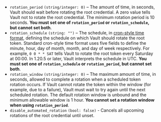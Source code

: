 - `rotation_period` `(string/integer: 0)` – <EnterpriseAlert product="vault" inline />
  The amount of time, in seconds,
  Vault should wait before rotating the root credential. A zero value tells Vault
  not to rotate the root credential. The minimum rotation period is 10 seconds. **You must
  set one of `rotation_period` or `rotation_schedule`, but cannot set both**.
- `rotation_schedule` `(string: "")` – <EnterpriseAlert product="vault" inline />
  The schedule, in [cron-style time format](https://en.wikipedia.org/wiki/Cron),
  defining the schedule on which Vault should rotate the root token. Standard
  cron-style time format uses five fields to define the minute, hour, day of
  month, month, and day of week respectively. For example, `0 0 * * SAT` tells
  Vault to rotate the root token every Saturday at 00:00. In 1.20.5 or later, Vault interprets the schedule in UTC.
  **You must set one of `rotation_schedule` or `rotation_period`, but cannot set both**.
- `rotation_window` `(string/integer: 0)` – <EnterpriseAlert product="vault" inline />
  The maximum amount of time, in seconds, allowed to complete
  a rotation when a scheduled token rotation occurs. If Vault cannot rotate the
  token within the window (for example, due to a failure), Vault must wait to
  try again until the next scheduled rotation. The default rotation window is
  unbound and the minimum allowable window is 1 hour. **You cannot set a rotation
  window when using `rotation_period`**.
- `disable_automated_rotation` `(bool: false)` - <EnterpriseAlert product="vault" inline />
  Cancels all upcoming rotations of the root credential until unset.
